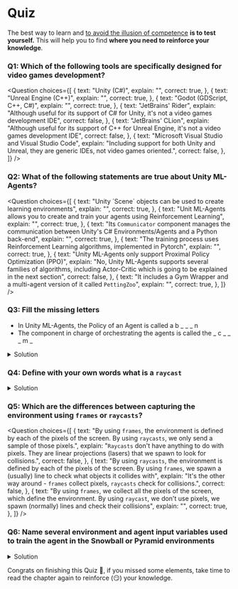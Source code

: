 # Quiz

The best way to learn and [to avoid the illusion of competence](https://www.coursera.org/lecture/learning-how-to-learn/illusions-of-competence-BuFzf) **is to test yourself.** This will help you to find **where you need to reinforce your knowledge**.

### Q1: Which of the following tools are specifically designed for video games development?

<Question
	choices={[
		{
			text: "Unity (C#)",
			explain: "",
            correct: true,
		},
		{
			text: "Unreal Engine (C++)",
			explain: "",
            correct: true,
		},
		{
			text: "Godot (GDScript, C++, C#)",
			explain: "",
            correct: true,
		},
		{
			text: "JetBrains' Rider",
			explain: "Although useful for its support of C# for Unity, it's not a video games development IDE",
            correct: false,
		},
		{
			text: "JetBrains' CLion",
			explain: "Although useful for its support of C++ for Unreal Engine, it's not a video games development IDE",
            correct: false,
		},
		{
			text: "Microsoft Visual Studio and Visual Studio Code",
			explain: "Including support for both Unity and Unreal, they are generic IDEs, not video games oriented.",
            correct: false,
		},
	]}
/>

### Q2: What of the following statements are true about Unity ML-Agents?

<Question
	choices={[
		{
			text: "Unity ´Scene´ objects can be used to create learning environments",
			explain: "",
            correct: true,
		},
		{
			text: "Unit ML-Agents allows you to create and train your agents using Reinforcement Learning",
			explain: "",
            correct: true,
		},
        {
			text: "Its `Communicator` component manages the communication between Unity's C# Environments/Agents and a Python back-end",
			explain: "",
            correct: true,
		},
        {
			text: "The training process uses Reinforcement Learning algorithms, implemented in Pytorch",
			explain: "",
            correct: true,
		},
        {
			text: "Unity ML-Agents only support Proximal Policy Optimization (PPO)",
			explain: "No, Unity ML-Agents supports several families of algorithms, including Actor-Critic which is going to be explained in the next section",
            correct: false,
		},
        {
			text: "It includes a Gym Wrapper and a multi-agent version of it called `PettingZoo`",
			explain: "",
            correct: true,
		},
	]}
/>

### Q3: Fill the missing letters

- In Unity ML-Agents, the Policy of an Agent is called a b _ _ _ n
- The component in charge of orchestrating the agents is called the _ c _ _ _ m _

<details>
<summary>Solution</summary>
- b r a i n
- a c a d e m y
</details>

### Q4: Define with your own words what is a `raycast`

<details>
<summary>Solution</summary>
A raycast is (most of the times) a linear projection, as a `laser` which aims to detect collisions through objects.
</details>

### Q5: Which are the differences between capturing the environment using `frames` or `raycasts`?

<Question
	choices={[
    {
      text: "By using `frames`, the environment is defined by each of the pixels of the screen. By using `raycasts`, we only send a sample of those pixels.",
      explain: "`Raycasts` don't have anything to do with pixels. They are linear projections (lasers) that we spawn to look for collisions.",
      correct: false,
    },
    {
      text: "By using `raycasts`, the environment is defined by each of the pixels of the screen. By using `frames`, we spawn a (usually) line to check what objects it collides with",
      explain: "It's the other way around - `frames` collect pixels, `raycasts` check for collisions.",
      correct: false,
    },
    {
      text: "By using `frames`, we collect all the pixels of the screen, which define the environment. By using `raycast`, we don't use pixels, we spawn (normally) lines and check their collisions",
      explain: "",
      correct: true,
    },
	]}
/>


### Q6: Name several environment and agent input variables used to train the agent in the Snowball or Pyramid environments

<details>
<summary>Solution</summary>
- Collisions of the raycasts spawned from the agent detecting blocks, (invisible) walls, stones, our target, switches, etc.
- Traditional inputs describing agent features, as its speed
- Boolean vars, as the switch (on/off) in Pyramids or the `can I shoot?` in the SnowballTarget.
</details>


Congrats on finishing this Quiz 🥳, if you missed some elements, take time to read the chapter again to reinforce (😏) your knowledge.
